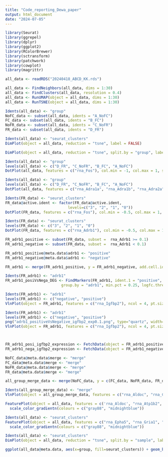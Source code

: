 ```yaml
---
title: "Code_reporting_Dewa_paper"
output: html_document
date: "2024-07-05"
---
```


```r
library(Seurat)
library(ggrepel)
library(dplyr)
library(ggplot2)
library(RColorBrewer)
library(sctransform)
library(patchwork)
library(cowplot)
library(magrittr)
```

```r
all_data <- readRDS("20240418_ABCD_KK.rds")
```

```r
all_data <- FindNeighbors(all_data, dims = 1:30)
all_data <- FindClusters(all_data, resolution = 0.4)
all_data <- RunUMAP(object = all_data, dims = 1:30)
all_data <- RunTSNE(object = all_data, dims = 1:30)
```

```r
Idents(all_data) <- "group"
NoFC_data <- subset(all_data, idents = "A_NoFC")
FC_data <- subset(all_data, idents = "B_FC")
NoFR_data <- subset(all_data, idents = "C_NoFR")
FR_data <- subset(all_data, idents = "D_FR")
```

```r
Idents(all_data) <- "seurat_clusters"
DimPlot(object = all_data, reduction = "tsne", label = FALSE)
```

```r
DimPlot(object = all_data, reduction = "tsne", split.by = "group", label = FALSE, label.size = 3.5, ncol = 4)
```

```r
Idents(all_data) <- "group"
levels(all_data) <- c("D_FR", "C_NoFR", "B_FC", "A_NoFC")
DotPlot(all_data, features = c("rna_Fos"), col.min = -1, col.max = 1, scale.max = 5, scale.min = 1, dot.min = 0, dot.scale = 10, scale.by = "radius", scale=F) & scale_color_gradientn(colours = c("gray75", "gray85", "gray87", "gray90", "gray92", "darkseagreen1","green3"))
```

```r
Idents(all_data) <- "group"
levels(all_data) <- c("D_FR", "C_NoFR", "B_FC", "A_NoFC")
DotPlot(all_data, features = c("rna_Adra1a", "rna_Adra1b", "rna_Adra2a", "rna_Adra2b", "rna_Adrb1", "rna_Adrb2", "rna_Adrb3"), col.min = -0.7, col.max = 0.5, scale.max = 40, scale.min = 1, dot.min = 0, dot.scale = 10, scale.by = "radius") & scale_color_gradientn(colours = c("gray75", "gray85", "gray87", "gray90", "gray92", "darkseagreen1","green3"))
```

```r
Idents(FR_data) <- "seurat_clusters"
FR_data@active.ident <- factor(FR_data@active.ident, 
                            levels=c("3", "2", "1", "0"))
DotPlot(FR_data, features = c("rna_Fos"), col.min = -0.5, col.max = 1, scale.max = 5, scale.min = 1, dot.min = 0, dot.scale = 10, scale.by = "radius")  & scale_color_gradientn(colours = c("gray75", "gray85", "gray87", "gray90", "gray92", "darkseagreen1","green3"))
```

```r
Idents(FR_data) <- "seurat_clusters"
levels(FR_data) <- c("3", "2", "1", "0")
DotPlot(FR_data, features = c("rna_Adrb1"), col.min = -0.5, col.max = 1, scale.max = 30, scale.min = 1, dot.min = 0, dot.scale = 10, scale.by = "radius") & scale_color_gradientn(colours = c("gray75", "gray85", "gray87", "gray90", "gray92", "darkseagreen1","green3"))
```

```r
FR_adrb1_positive <- subset(FR_data, subset =  rna_Adrb1 >= 0.1)
FR_adrb1_negative <- subset(FR_data, subset =  rna_Adrb1 < 0.1)

FR_adrb1_positive@meta.data$adrb1 <- "positive"
FR_adrb1_negative@meta.data$adrb1 <- "negative"

FR_adrb1 <- merge(FR_adrb1_positive, y = FR_adrb1_negative, add.cell.ids = c("positive", "negative"), project = "adrb1")
```

```r
Idents(FR_adrb1) <- "adrb1"
FR_adrb1_posiVsNega_DEG <- FindMarkers(FR_adrb1, ident.1 = "positive", ident.2 = "negative",
                         group.by = "adrb1", min.pct = 0.25, logfc.threshold = 0)
```

```r
Idents(FR_adrb1) <- "adrb1"
levels(FR_adrb1) <- c("negative", "positive")
VlnPlot(object = FR_adrb1, features = c("rna_Igfbp2"), ncol = 4, pt.size = 0.5)
```

```r
Idents(FR_adrb1) <- "adrb1"
levels(FR_adrb1) <- c("negative", "positive")
png("adrb1_positiveVsNegative_igfbp2_exp0.1.png", type="quartz", width=9000, height=4500, res=1200)
VlnPlot(object = FR_adrb1, features = c("rna_Igfbp2"), ncol = 4, pt.size = 0.5)



FR_adrb1_posi_igfbp2_expression <- FetchData(object = FR_adrb1_positive, vars = "rna_Igfbp2")
FR_adrb1_nega_igfbp2_expression <- FetchData(object = FR_adrb1_negative, vars = "rna_Igfbp2")
```


```r
NoFC_data@meta.data$merge <- "merge"
FC_data@meta.data$merge <- "merge"
NoFR_data@meta.data$merge <- "merge"
FR_data@meta.data$merge <- "merge"

all_group_merge_data <- merge(NoFC_data, y = c(FC_data, NoFR_data, FR_data), project = "merge")
```

```r
Idents(all_group_merge_data) <- "merge"
VlnPlot(object = all_group_merge_data, features = c("rna_Aldoc", "rna_Cx3cr1","rna_Mbp", "rna_Pdgfra", "rna_Cldn5", "rna_Kcnj13"), ncol = 8, pt.size = 0, y.max=6, cols="midnightblue")
```

```r
FeaturePlot(object = all_data, features = c('rna_Aldoc', "rna_Atp1b2", "rna_Slc1a3"), reduction = "tsne", ncol = 3, order=T) &
  scale_color_gradientn(colours = c("gray88", "midnightblue"))
```

```r
Idents(all_data) <- "seurat_clusters"
FeaturePlot(object = all_data, features = c("rna_Epha5", "rna_Gria1", "rna_Fabp5", "rna_Glis3"), reduction = "tsne", pt.size = 1, ncol = 1, min.cutoff = 1.5, max.cutoff = 2, order =T) &
  scale_color_gradientn(colours = c("gray88", "midnightblue"))
```

```r
Idents(all_data) <- "seurat_clusters"
DimPlot(object = all_data, reduction = "tsne", split.by = "sample", label = FALSE, label.size = 0.5, pt.size=0.3, ncol = 4) + RotatedAxis()
```

```r
ggplot(all_data@meta.data, aes(x=group, fill=seurat_clusters)) + geom_bar(position = "fill", colour = c("black")) + theme(panel.background = element_rect(fill = "white"), axis.text.x = element_text(size=12, angle = 45, hjust=0.95, vjust=0.95), axis.line = element_line(size = 0.4, colour = "black"))
```


